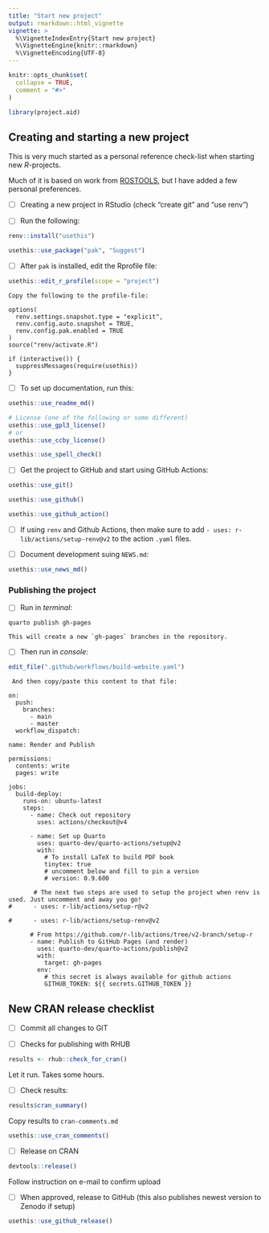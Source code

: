 ```yaml
---
title: "Start new project"
output: rmarkdown::html_vignette
vignette: >
  %\VignetteIndexEntry{Start new project}
  %\VignetteEngine{knitr::rmarkdown}
  %\VignetteEncoding{UTF-8}
---
```


```r
knitr::opts_chunk$set(
  collapse = TRUE,
  comment = "#>"
)
```

```r
library(project.aid)
```

## Creating and starting a new project

This is very much started as a personal reference check-list when starting new *R*-projects.

Much of it is based on work from [ROSTOOLS](), but I have added a few personal preferences.

- [ ] Creating a new project in RStudio (check "create git" and "use renv")

- [ ] Run the following:

```r
renv::install("usethis")

usethis::use_package("pak", "Suggest")
```

- [ ] After `pak` is installed, edit the Rprofile file:

```r
usethis::edit_r_profile(scope = "project")
```

    Copy the following to the profile-file:

```
options(
  renv.settings.snapshot.type = "explicit",
  renv.config.auto.snapshot = TRUE,
  renv.config.pak.enabled = TRUE
)
source("renv/activate.R")

if (interactive()) {
  suppressMessages(require(usethis))
}
```

- [ ] To set up documentation, run this:

```r
usethis::use_readme_md()

# License (one of the following or some different)
usethis::use_gpl3_license()
# or
usethis::use_ccby_license()

usethis::use_spell_check()
```

- [ ] Get the project to GitHub and start using GitHub Actions:

```r
usethis::use_git()

usethis::use_github()

usethis::use_github_action()
```

- [ ] If using `renv` and Github Actions, then make sure to add `- uses: r-lib/actions/setup-renv@v2` to the action `.yaml` files.

- [ ] Document development suing `NEWS.md`:

```r
usethis::use_news_md()
```


### Publishing the project

- [ ] Run in _terminal_:

```         
quarto publish gh-pages
```

    This will create a new `gh-pages` branches in the repository.

- [ ] Then run in _console_:

```r
edit_file(".github/workflows/build-website.yaml")
```

     And then copy/paste this content to that file:

```         
on:
  push:
    branches:
      - main
      - master
  workflow_dispatch:

name: Render and Publish

permissions:
  contents: write
  pages: write

jobs:
  build-deploy:
    runs-on: ubuntu-latest
    steps:
      - name: Check out repository
        uses: actions/checkout@v4

      - name: Set up Quarto
        uses: quarto-dev/quarto-actions/setup@v2
        with:
          # To install LaTeX to build PDF book
          tinytex: true
          # uncomment below and fill to pin a version
          # version: 0.9.600

       # The next two steps are used to setup the project when renv is used. Just uncomment and away you go!
#      - uses: r-lib/actions/setup-r@v2

#      - uses: r-lib/actions/setup-renv@v2

      # From https://github.com/r-lib/actions/tree/v2-branch/setup-r
      - name: Publish to GitHub Pages (and render)
        uses: quarto-dev/quarto-actions/publish@v2
        with:
          target: gh-pages
        env:
          # this secret is always available for github actions
          GITHUB_TOKEN: ${{ secrets.GITHUB_TOKEN }}
```

## New CRAN release checklist

- [ ] Commit all changes to GIT

- [ ] Checks for publishing with RHUB

```r
results <- rhub::check_for_cran()
```

      
Let it run. Takes some hours.

- [ ] Check results:


```r
results$cran_summary()
```

         
Copy results to `cran-comments.md`


```r
usethis::use_cran_comments()
```

- [ ] Release on CRAN

```r
devtools::release()
```

         
Follow instruction on e-mail to confirm upload


- [ ] When approved, release to GitHub (this also publishes newest version to Zenodo if setup)

```r
usethis::use_github_release()
```
